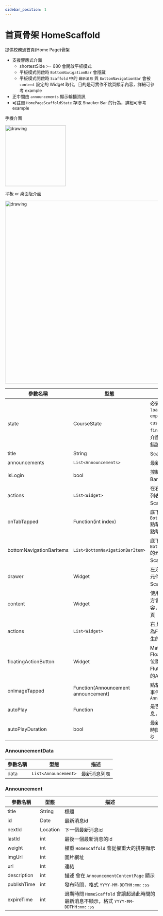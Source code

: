 ```yaml
---
sidebar_position: 1
---
```


# 首頁骨架 HomeScaffold

提供校務通首頁(Home Page)骨架
 - 支援響應式介面
   - shortestSide >= 680 會開啟平板模式
   - 平板模式開啟時 `BottomNavigationBar` 會隱藏
   - 平板模式開啟時 `Scaffold` 中的 `最新消息` 與 `BottomNavigationBar` 會被 `content` 設定的 Widget 取代，目的是可實作不跳頁顯示內容，詳細可參考 example
 - 正中間由 `announcements` 顯示輪播資訊
 - 可註冊 `HomePageScaffoldState` 存取 Snacker Bar 的行為，詳細可參考 example

手機介面

 <img src="../../img/scaffolds/home/mobile.png" alt="drawing" width="200"/>

平板 or 桌面版介面

 <img src="../../img/scaffolds/home/tablet.png" alt="drawing" width="600"/>

| 參數名稱                         | 型態                             | 描述                             |
| ------------------------------- | ------------------------------- | ------------------------------- |
| state | CourseState | 必要欄位，總共有 `loading` `finish` `error` `empty` `offlineEmpty` `custom` 的狀態，只有`finish`才會顯示課表介面，其餘都是顯示錯誤狀況 |
| title | String | Scaffold 標題 |
| announcements | `List<Announcements>` | 最新消息列表 |
| isLogin | bool | 控制下方的Snacker Bar是否顯示要登入 |
| actions | `List<Widget>` | 在右上角可顯示元件列表，為Flutter Scaffold原生的API |
| onTabTapped | Function(int index) | 底下`BottomNavigationBar`點擊時的事件，回傳點擊的索引值 |
| bottomNavigationBarItems | `List<BottomNavigationBarItem>` | 底下`BottomNavigationBar`的元素，為Flutter Scaffold原生的API |
| drawer | Widget | 左方的抽屜(Drawer)元件，為Flutter Scaffold原生的API |
| content | Widget | 使用平板介面時，右方會顯示Content的內容，`null`時則顯示首頁 |
| actions | `List<Widget>` | 右上角的元件列表，為Flutter Scaffold原生的API  |
| floatingActionButton | Widget | Material Design 的 FloatingActionButton 位置放的元件，為Flutter Scaffold原生的API |
| onImageTapped | Function(Announcement announcement) | 點擊最新消息的圖片事件，回傳`Announcement` |
| autoPlay | Function | 是否自動輪播最新消息，預設值為 `true` |
| autoPlayDuration | bool | 最新消息自動輪播的時間間距，預設值為 `5秒` |

### AnnouncementData

| 參數名稱                         | 型態                             | 描述                             |
| ------------------------------- | ------------------------------- | ------------------------------- |
| data | `List<Announcement>` | 最新消息列表 |

### Announcement

| 參數名稱                         | 型態                             | 描述                             |
| ------------------------------- | ------------------------------- | ------------------------------- |
| title | String | 標題 |
| id | Date | 最新消息id |
| nextId | Location | 下一個最新消息id |
| lastId | int | 最後一個最新消息的id |
| weight | int | 權重 `HomeScaffold` 會從權重大的排序顯示 |
| imgUrl | int | 圖片網址 |
| url | int | 連結 |
| description | int | 描述 會在 `AnnouncementContentPage` 顯示 |
| publishTime | int | 發布時間，格式 `YYYY-MM-DDTHH:mm::ss` |
| expireTime | int | 過期時間 `HomeScaffold` 會讓超過此時間的最新消息不顯示，格式 `YYYY-MM-DDTHH:mm::ss` |
